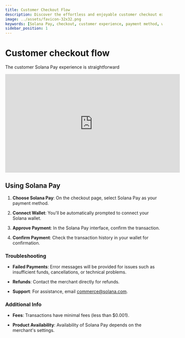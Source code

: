 ```yaml
---
title: Customer Checkout Flow
description: Discover the effortless and enjoyable customer checkout experience with Solana Pay. A comprehensive guide to payment, connection, confirmation, and support.
image: ../assets/favicon-32x32.png
keywords: [Solana Pay, checkout, customer experience, payment method, wallet connection]
sidebar_position: 1
---
```


# Customer checkout flow

The customer Solana Pay experience is straightforward

<iframe
    width="560"
    height="315"
    src="https://www.youtube.com/embed/zS_r60YyRb8"
    title="YouTube video player"
    frameborder="0"
    allow="accelerometer; autoplay; clipboard-write; encrypted-media; gyroscope; picture-in-picture; web-share"
    allowfullscreen
></iframe>

## Using Solana Pay

1. **Choose Solana Pay**: On the checkout page, select Solana Pay as your payment method.

2. **Connect Wallet**: You'll be automatically prompted to connect your Solana wallet.

3. **Approve Payment**: In the Solana Pay interface, confirm the transaction.

4. **Confirm Payment**: Check the transaction history in your wallet for confirmation.

### Troubleshooting

-   **Failed Payments**: Error messages will be provided for issues such as insufficient funds, cancellations, or technical problems.

-   **Refunds**: Contact the merchant directly for refunds.

-   **Support**: For assistance, email commerce@solana.com.

### Additional Info

-   **Fees**: Transactions have minimal fees (less than $0.001).

-   **Product Availability**: Availability of Solana Pay depends on the merchant's settings.
